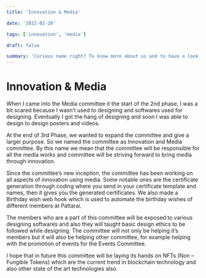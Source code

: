 ```yaml
---
title: 'Innovation & Media'

date: '2022-02-20'

tags: ['innovation', 'media']

draft: false

summary: 'Curious name right? To know more about us and to have a look at what we did Innovative and how we attracted you through the media, click here.'
---
```


# Innovation & Media

When I came into the Media committee it the start of the 2nd phase, I was a bit scared because I wasn’t used to designing and softwares used for designing. Eventually I got the hang of designing and soon I was able to design to design posters and videos.

At the end of 3rd Phase, we wanted to expand the committee and give a larger purpose. So we named the committee as Innovation and Media committee. By this name we mean that the committee will be responsible for all the media works and committee will be striving forward to bring media through innovation.

Since the committee’s new inception, the committee has been working on all aspects of innovation using media. Some notable ones are the certificate generation through coding where you send in your certificate template and names, then it gives you the generated certificates. We also made a Birthday wish web hook which is used to automate the birthday wishes of different members at Pattarai.

The members who are a part of this committee will be exposed to various designing softwares and also they will taught basic design ethics to be followed while designing. The committee will not only be helping it’s members but it will also be helping other committee, for example helping with the promotion of events for the Events Committee.

I hope that in future this committee will be laying its hands on NFTs (Non – Fungible Tokens) which are the current trend in blockchain technology and also other state of the art technologies also.
